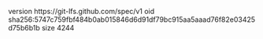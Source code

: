 version https://git-lfs.github.com/spec/v1
oid sha256:5747c759fbf484b0ab015846d6d91df79bc915aa5aaad76f82e03425d75b6b1b
size 4244
